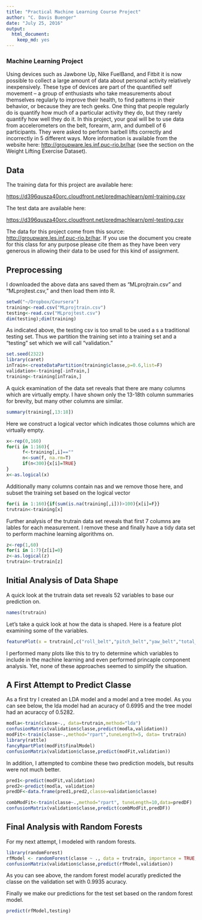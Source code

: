 ```yaml
---
title: "Practical Machine Learning Course Project"
author: "C. Davis Buenger"
date: "July 25, 2016"
output: 
  html_document: 
    keep_md: yes
---
```



### Machine Learning Project
Using devices such as Jawbone Up, Nike FuelBand, and Fitbit it is now possible to collect a large amount of data about personal activity relatively inexpensively. These type of devices are part of the quantified self movement – a group of enthusiasts who take measurements about themselves regularly to improve their health, to find patterns in their behavior, or because they are tech geeks. One thing that people regularly do is quantify how much of a particular activity they do, but they rarely quantify how well they do it. In this project, your goal will be to use data from accelerometers on the belt, forearm, arm, and dumbell of 6 participants. They were asked to perform barbell lifts correctly and incorrectly in 5 different ways. More information is available from the website here: <http://groupware.les.inf.puc-rio.br/har> (see the section on the Weight Lifting Exercise Dataset).

## Data

The training data for this project are available here:

<https://d396qusza40orc.cloudfront.net/predmachlearn/pml-training.csv>

The test data are available here:

<https://d396qusza40orc.cloudfront.net/predmachlearn/pml-testing.csv>

The data for this project come from this source: <http://groupware.les.inf.puc-rio.br/har>. If you use the document you create for this class for any purpose please cite them as they have been very generous in allowing their data to be used for this kind of assignment.

## Preprocessing
I downloaded the above data ans saved them as "MLprojtrain.csv" and "MLprojtest.csv," and then load them into R.
```r
setwd("~/Dropbox/Coursera")
training<-read.csv("MLprojtrain.csv")
testing<-read.csv("MLprojtest.csv")
dim(testing);dim(training)
```
As indicated above, the testing csv is too small to be used a s a traditional testing set. Thus we partition the training set into a training set and a "testing" set which we will call "validation."
```r
set.seed(2322)
library(caret)
inTrain<-createDataPartition(training$classe,p=0.6,list=F)
validation<-training[-inTrain,]
training<-training[inTrain,]
```
A quick examination of the data set reveals that there are many columns which are virtually empty. I have shown only the 13-18th column summaries for brevity, but many other columns are similar. 
```r
summary(training[,13:18])
```
Here we construct a logical vector which indicates those columns which are virtually empty.
```r
x<-rep(0,160)
for(i in 1:160){
      f<-training[,i]==""
      n<-sum(f, na.rm=T)
      if(n<300){x[i]=TRUE}
}
x<-as.logical(x)
```
Additionally many columns contain nas and we remove those here, and subset the training set based on the logical vector
```r
for(i in 1:160){if(sum(is.na(training[,i]))>100){x[i]=F}}
trutrain<-training[x]
```
Further analysis of the trutrain data set reveals that first 7 columns are lables for each measurement. I remove these and finally have a tidy data set to perform machine learning algorithms on.
```r
z<-rep(1,60)
for(i in 1:7){z[i]=0}
z<-as.logical(z)
trutrain<-trutrain[z]
```
## Initial Analysis of Data Shape

A quick look at the trutrain data set reveals 52 variables to base our prediction on.
```r
names(trutrain)
```
Let's take a quick look at how the data is shaped. Here is a feature plot examining some of the variables.
```r
featurePlot(x = trutrain[,c("roll_belt","pitch_belt","yaw_belt","total_accel_belt")],y = trutrain$classe,plot = "pairs")
```

I performed many plots like this to try to determine which variables to include in the machine learning and even performed princaple component analysis. Yet, none of these approaches seemed to simplify the situation. 

## A First Attempt to Predict Classe
As a first try I created an LDA model and a model and a tree model. As you can see below, the lda model had an acuracy of 0.6995 and the tree model had an acuraccy of 0.5282. 
```r
modla<-train(classe~., data=trutrain,method="lda")
confusionMatrix(validation$classe,predict(modla,validation))
modFit<-train(classe~.,method="rpart",tuneLength=5, data= trutrain)
library(rattle)
fancyRpartPlot(modFit$finalModel)
confusionMatrix(validation$classe,predict(modFit,validation))
```
In addition, I attempted to combine these two prediction models, but results were not much better.
```r
pred1<-predict(modFit,validation)
pred2<-predict(modla, validation)
predDF<-data.frame(pred1,pred2,classe=validation$classe)

combModFit<-train(classe~.,method="rpart", tuneLength=10,data=predDF)
confusionMatrix(validation$classe,predict(combModFit,predDF))
```
## Final Analysis with Random Forests

For my next attempt, I modeled with random forests.
```r
library(randomForest)
rfModel <- randomForest(classe ~ ., data = trutrain, importance = TRUE, ntrees = 10)
confusionMatrix(validation$classe,predict(rfModel,validation))
```
As you can see above, the random forest model acuratly predicted the classe on the validation set with 0.9935 acuracy.

Finally we make our predictions for the test set based on the random forest model. 
```r
predict(rfModel,testing)
```